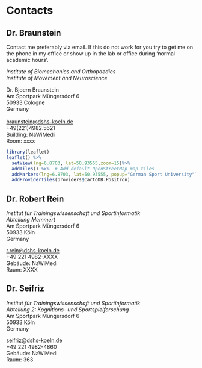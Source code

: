 # Contacts {.unnumbered}

## Dr. Braunstein {.unnumbered}
Contact me preferably via email. If this do not work for you try to get me on the phone in my office or show up in the lab or office during 'normal academic hours'.

_Institute of Biomechanics and Orthopaedics_\
_Institute of Movement and Neuroscience_\

Dr. Bjoern Braunstein\
Am Sportpark Müngersdorf 6\
50933 Cologne\
Germany\
<br /> [braunstein\@dshs-koeln.de](mailto:braunstein@dshs-koeln.de)\
+49(221)4982.5621\
Building: NaWiMedi\
Room: xxxx

```r
library(leaflet)
leaflet() %>%
  setView(lng=6.8703, lat=50.93555,zoom=15)%>%
  addTiles() %>%  # Add default OpenStreetMap map tiles
  addMarkers(lng=6.8703, lat=50.93555, popup="German Sport University")%>%
  addProviderTiles(providers$CartoDB.Positron)
```



## Dr. Robert Rein {.unnumbered}
_Institut für Trainingswissenschaft und Sportinformatik_\
_Abteilung Memmert_\
Am Sportpark Müngersdorf 6\
50933 Köln\
Germany\

[r.rein@dshs-koeln.de](mailto:r.rein@dshs-koeln.de)\
+49 221 4982-XXXX\
Gebäude: NaWiMedi\
Raum: XXXX\


## Dr. Seifriz {.unnumbered}
_Institut für Trainingswissenschaft und Sportinformatik_\
_Abteilung 2: Kognitions- und Sportspielforschung_\
Am Sportpark Müngersdorf 6\
50933 Köln\
Germany\

[seifriz\@dshs-koeln.de](mailto:seifriz@dshs-koeln.de)\
+49 221 4982-4860\
Gebäude: NaWiMedi\
Raum: 363